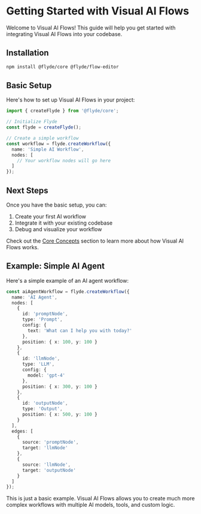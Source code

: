 # Getting Started with Visual AI Flows

Welcome to Visual AI Flows! This guide will help you get started with integrating Visual AI Flows into your codebase.

## Installation

```bash
npm install @flyde/core @flyde/flow-editor
```

## Basic Setup

Here's how to set up Visual AI Flows in your project:

```typescript
import { createFlyde } from '@flyde/core';

// Initialize Flyde
const flyde = createFlyde();

// Create a simple workflow
const workflow = flyde.createWorkflow({
  name: 'Simple AI Workflow',
  nodes: [
    // Your workflow nodes will go here
  ]
});
```

## Next Steps

Once you have the basic setup, you can:

1. Create your first AI workflow
2. Integrate it with your existing codebase
3. Debug and visualize your workflow

Check out the [Core Concepts](/docs/concepts) section to learn more about how Visual AI Flows works.

## Example: Simple AI Agent

Here's a simple example of an AI agent workflow:

```typescript
const aiAgentWorkflow = flyde.createWorkflow({
  name: 'AI Agent',
  nodes: [
    {
      id: 'promptNode',
      type: 'Prompt',
      config: {
        text: 'What can I help you with today?'
      },
      position: { x: 100, y: 100 }
    },
    {
      id: 'llmNode',
      type: 'LLM',
      config: {
        model: 'gpt-4'
      },
      position: { x: 300, y: 100 }
    },
    {
      id: 'outputNode',
      type: 'Output',
      position: { x: 500, y: 100 }
    }
  ],
  edges: [
    {
      source: 'promptNode',
      target: 'llmNode'
    },
    {
      source: 'llmNode',
      target: 'outputNode'
    }
  ]
});
```

This is just a basic example. Visual AI Flows allows you to create much more complex workflows with multiple AI models, tools, and custom logic. 